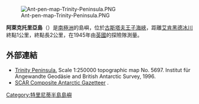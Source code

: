 [[Image:Ant-pen-map-Trinity-Peninsula.PNG|thumb]]

{{Coord|63|59|S|58|37|W|source:GNIS|display=title}}

'''阿萊克托里亞島'''（{{lang-en|Alectoria Island}}）是[[南極洲|南極洲]]的島嶼，位於[[古斯塔夫王子海峽|古斯塔夫王子海峽]]，距離[[艾肯黑德冰川|艾肯黑德冰川]]終點1公里，終點長2公里，在1945年由[[英國|英國]]的探險隊測量。

==外部連結==
* [https://web.archive.org/web/20131002100340/http://www.bkg.bund.de/nn_193194/DE/Bundesamt/Downloads/Kostenlose-Karten/Antarktis-Karten/Satellitenbildkarten/Scale250/Daten/Trinity-Peninsula%2CtemplateId%3Draw%2Cproperty%3DpublicationFile.pdf/Trinity-Peninsula.pdf Trinity Peninsula.] Scale 1:250000 topographic map No. 5697. Institut für Angewandte Geodäsie and British Antarctic Survey, 1996.
* [http://data.aad.gov.au/aadc/gaz/scar/ SCAR Composite Antarctic Gazetteer] {{WebCite|url=https://www.webcitation.org/5ug2CfC7m?url=http://data.aad.gov.au/aadc/gaz/scar/ |date=20101202140255 |dateformat=iso }}.

{{DEFAULTSORT:Alectoria Island}}
[[Category:特里尼蒂半島島嶼|Category:特里尼蒂半島島嶼]]


{{TrinityPeninsula-geo-stub}}